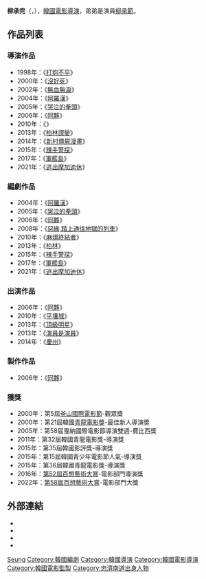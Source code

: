 {{blpunsourced|time=2016-09-23T07:33:56+00:00}}

{{藝人
| 姓名     = 柳承完
| 類型     = 導演
| 圖片     = RyuSW 080816.jpg
| 圖片尺寸 = 
| 圖片簡介 = 
| 原名     =  
| 外文名   = 류승완
| 外文     = ko
| 羅馬拼音 = Ryoo Seung Wan
| 英文名   = 
| 綽號     = 
| 其他藝名 = 
| 國籍     = 
| 民族     = 
| 籍貫     = 
| 出生日期 = {{birth_date_and_age|1973|12|15}}
| 出生地點 = {{KOR}}[[忠淸南道|忠淸南道]][[牙山市|牙山市]]
| 職業     = [[導演|導演]]
| 語言     = [[韓語|韓語]]
| 教育程度 = 
| 配偶     = 
| 出身地   = 
| 出道作   = 
| 出道日期 = 1993年
| 代表作   = 
| 活躍年代 = 
| 經紀公司 = 
}}

'''柳承完'''（{{lang-ko|'''류승완'''}}，{{bd|1973年|12月15日}}），[[韓國|韓國]][[電影|電影]][[導演|導演]]，弟弟是演員[[柳承範|柳承範]]。

== 作品列表 ==
=== 導演作品 ===
*1998年：《[[打抱不平|打抱不平]]》
*2000年：《[[沒好死|沒好死]]》
*2002年：《[[無血無淚|無血無淚]]》
*2004年：《[[阿羅漢_(電影)|阿羅漢]]》
*2005年：《[[哭泣的拳頭|哭泣的拳頭]]》
*2006年：《[[同夥|同夥]]》
*2010年：《{{tsl|en|The Unjust|神鬼交易}}》
*2013年：《[[柏林諜變|柏林諜變]]》
*2014年：《[[新村僵屍漫畫|新村僵屍漫畫]]》
*2015年：《[[Veteran|辣手警探]]》
*2017年：《[[軍艦島_(電影)|軍艦島]]》
*2021年：《[[逃出摩加迪休|逃出摩加迪休]]》

=== 編劇作品 ===
*2004年：《[[阿羅漢_(電影)|阿羅漢]]》
*2005年：《[[哭泣的拳頭|哭泣的拳頭]]》
*2006年：《[[同夥|同夥]]》
*2008年：《[[惡緣,踏上通往地獄的列車|惡緣,踏上通往地獄的列車]]》
*2010年：《[[麻煩終結者|麻煩終結者]]》
*2013年：《[[柏林_(電影)|柏林]]》
*2015年：《[[Veteran|辣手警探]]》
*2017年：《[[軍艦島_(電影)|軍艦島]]》
*2021年：《[[逃出摩加迪休|逃出摩加迪休]]》

=== 出演作品 ===
*2006年：《[[同夥|同夥]]》
*2010年：《[[平壤城(電影)|平壤城]]》
*2013年：《[[頂級明星|頂級明星]]》
*2013年：《[[演員是演員|演員是演員]]》
*2014年：《[[慶州_(電影)|慶州]]》

=== 製作作品 ===
*2006年：《[[同夥|同夥]]》

=== 獲獎 ===
*2000年：第5屆[[釜山國際電影節|釜山國際電影節]]-觀眾獎
*2000年：第21屆韓國[[青龍電影獎|青龍電影獎]]-最佳新人導演獎
*2005年：第58屆戛納國際電影節導演雙週-費比西獎
*2011年：第32屆韓國青龍電影獎-導演獎
*2015年：第35屆韓國影評獎-導演獎
*2015年：第15屆韓國青少年電影節人氣-導演獎
*2015年：第36屆韓國青龍電影獎-導演獎
*2016年：[[第52屆百想藝術大賞|第52屆百想藝術大賞]]-電影部門導演獎
*2022年：[[第58屆百想藝術大獎|第58屆百想藝術大賞]]-電影部門大獎

== 外部連結 ==
* {{Official}}
* {{Facebook}}
* {{Twitter}}
* {{Website|https://www.kmdb.or.kr/db/per/00004003|韓國電影數據庫}}{{ko}}

{{青龍電影獎最佳導演}}
{{百想藝術大賞電影部門導演賞}}
{{釜日電影獎最優秀導演獎}}
{{韓國電影評論家協會獎導演獎}}
{{韓國電影製作人協會獎導演獎}}
{{導演剪輯獎年度導演獎}}
{{Authority control}}
{{DEFAULTSORT:Ryoo}}
[[Category:柳姓|Seung]]
[[Category:韓國編劇|Category:韓國編劇]]
[[Category:韓國導演|Category:韓國導演]]
[[Category:韓國電影導演|Category:韓國電影導演]]
[[Category:韓國電影監製|Category:韓國電影監製]]
[[Category:忠清南道出身人物|Category:忠清南道出身人物]]